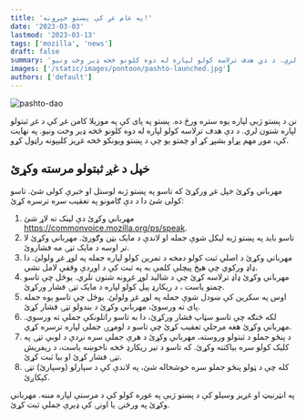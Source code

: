 ```yaml
---
title: 'په عام غږ کې پښتو خپرونه!'
date: '2023-03-03'
lastmod: '2023-03-13'
tags: ['mozilla', 'news']
draft: false
summary: 'نن د پښتو ژبې لپاره یوه ستره ورځ ده. پښتو په پای کې په موزیلا کامن غږ کې د غږ ثبتولو لپاره شتون لري. د دې هدف ترلاسه کولو لپاره له دوه کلونو څخه ډیر وخت ونیو.'
images: ['/static/images/pontoon/pashto-launched.jpg']
authors: ['default']
---
```


![pashto-dao](/static/images/pashto-launched.jpg)

نن د پښتو ژبې لپاره یوه ستره ورځ ده. پښتو په پای کې په موزیلا کامن غږ کې د غږ ثبتولو لپاره شتون لري. د دې هدف ترلاسه کولو لپاره له دوه کلونو څخه ډیر وخت ونیو. په نهایت کې، موږ مهم پړاو بشپړ کړ او چمتو یو چې د پښتو ویونکو څخه غږیز کلیپونه راټول کړو.

## خپل د غږ ثبتولو مرسته وکړئ

مهرباني وکړئ خپل غږ ورکړئ که تاسو په پښتو ژبه لوستل او خبرې کولی شئ. تاسو کولی شئ دا د دې ګامونو په تعقیب سره ترسره کړئ:

1. مهرباني وکړئ دې لینک ته لاړ شئ https://commonvoice.mozilla.org/ps/speak.
2. تاسو باید په پښتو ژبه لیکل شوې جمله او لاندې د مایک بټن وګورئ. مهرباني وکړئ لا تر اوسه د مایک تڼۍ مه فشاروئ.
3. مهرباني وکړئ د اصلي ثبت کولو دمخه د تمرین کولو لپاره جمله په لوړ غږ ولولئ. دا ډاډ ورکوي چې هیڅ پیچلې کلمې به په ثبت کې د اوږدې وقفې لامل نشي.
4. مهرباني وکړئ ډاډ ترلاسه کړئ چې د شالید لوړ غږونه شتون نلري. یوځل چې تاسو چمتو یاست ، د ریکارډ پیل کولو لپاره د مایک تڼۍ فشار ورکړئ.
5. اوس په سکرین کې ښودل شوې جمله په لوړ غږ ولولئ. یوځل چې تاسو یوه جمله پای ته ورسوئ، مهرباني وکړئ د بندولو تڼۍ فشار کړئ.
6. لکه څنګه چې تاسو سټاپ فشار ورکړئ، دا به تاسو راتلونکې جملې ته ورسوي. مهرباني وکړئ هغه مرحلې تعقیب کړئ چې تاسو د لومړۍ جملې لپاره ترسره کړي.
7. د پنځو جملو د ثبتولو وروسته، مهرباني وکړئ د هرې جملې سره نږدې د لوبې تڼۍ په کلیک کولو سره بیاکتنه وکړئ. که تاسو د تیر ریکارډ څخه ناخوښه یاست، د ریفریش تڼۍ فشار کړئ او بیا ثبت کړئ.
8. کله چې د ټولو پنځو جملو سره خوشحاله شئ، په لاندې کې د سپارلو (وسپارئ) تڼۍ کېکاږئ.

په انټرنیټ او غږیز وسیلو کې د پښتو ژبې په غوره کولو کې د مرستې لپاره مننه. مهرباني وکړئ په ورځنۍ یا اونۍ کې ډیرې جملې ثبت کړئ.
